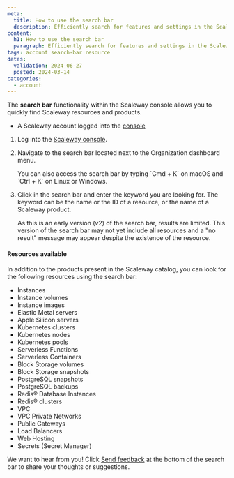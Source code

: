 ```yaml
---
meta:
  title: How to use the search bar
  description: Efficiently search for features and settings in the Scaleway console.
content:
  h1: How to use the search bar
  paragraph: Efficiently search for features and settings in the Scaleway console.
tags: account search-bar resource
dates:
  validation: 2024-06-27
  posted: 2024-03-14
categories:
  - account
---
```


The **search bar** functionality within the Scaleway console allows you to quickly find Scaleway resources and products.

<Macro id="requirements" />

- A Scaleway account logged into the [console](https://console.scaleway.com)

1. Log into the [Scaleway console](https://console.scaleway.com).

2. Navigate to the search bar located next to the Organization dashboard menu.

    <Message type="tip">
      You can also access the search bar by typing `Cmd + K` on macOS and `Ctrl + K` on Linux or Windows.
    </Message>

3. Click in the search bar and enter the keyword you are looking for. The keyword can be the name or the ID of a resource, or the name of a Scaleway product.

    <Message type="note">
    As this is an early version (v2) of the search bar, results are limited. This version of the search bar may not yet include all resources and a "no result" message may appear despite the existence of the resource.
    </Message>

#### Resources available

In addition to the products present in the Scaleway catalog, you can look for the following resources using the search bar: 

- Instances
- Instance volumes
- Instance images
- Elastic Metal servers
- Apple Silicon servers
- Kubernetes clusters
- Kubernetes nodes
- Kubernetes pools
- Serverless Functions
- Serverless Containers
- Block Storage volumes
- Block Storage snapshots
- PostgreSQL snapshots
- PostgreSQL backups
- Redis® Database Instances
- Redis® clusters
- VPC
- VPC Private Networks
- Public Gateways
- Load Balancers
- Web Hosting
- Secrets (Secret Manager)

We want to hear from you! Click [Send feedback](https://scaleway.typeform.com/to/SQc4Etpe?typeform-source=jira.infra.online.net) at the bottom of the search bar to share your thoughts or suggestions.
